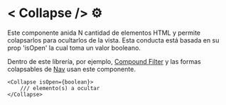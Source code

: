 
<Meta title="Infosis/BuildingBlocks/Collapse/Overview" />

<style>
  {`
    h1 {
      color: #383C54 !important;
      max-width: 32ch !important;
    }
    h2, h3, h4 {
      max-width: 59ch !important;
      color: #383C54 !important;
    }
    ul{
      max-width: 70ch!important
    }
    p {
      margin: .5rem 0 !important;
      font-size: 1rem !important;
      color: #494E6E !important;
    } 
    div:not(.language-plaintext)>span{
      font-weight: bolder;
      color: #494E6E !important;
    }
    .language-plaintext>span{
      font-weight: lighter !important;
      color: #494E6E !important;
    }
    .language-plaintext{
        color: #494E6E !important;
    }
    p>span{
        font-weight: bold;
    }
    span{
        color: #494E6E !important;
        font-weight: bold;
    }
    img {
      max-width: 650px !important;
      height: auto;
      margin: auto !important;
    }
    .small-img{
      min-width: 900px !important;
      object-fit: cover;
    }
  `}
</style>


# < Collapse /> ⚙️

Este componente anida N cantidad de elementos HTML y permite colapsarlos para ocultarlos de la vista. Esta conducta está basada en su prop 'isOpen' la cual toma un valor booleano.

Dentro de este librería, por ejemplo, [Compound Filter](https://storybook.infosis.tech/?path=/story/infosis-buildingblocks-forms--compound-filter) y las formas colapsables de [Nav](https://storybook.infosis.tech/?path=/story/infosis-layout-nav--collapsable-side-nav) usan este componente.

```
<Collapse isOpen={boolean}>
    /// elemento(s) a ocultar 
</Collapse>
```